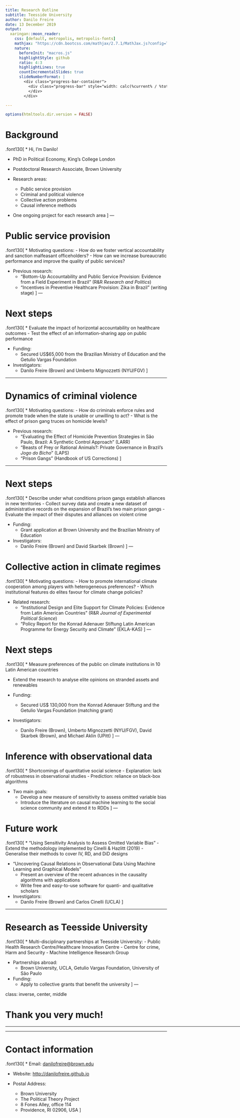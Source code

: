 ```yaml
---
title: Research Outline
subtitle: Teesside University
author: Danilo Freire 
date: 13 December 2019
output: 
  xaringan::moon_reader:
    css: [default, metropolis, metropolis-fonts]
    mathjax: "https://cdn.bootcss.com/mathjax/2.7.1/MathJax.js?config=TeX-MML-AM_HTMLorMML"
    nature: 
      beforeInit: "macros.js"
      highlightStyle: github
      ratio: 4:3
      highlightLines: true
      countIncrementalSlides: true
      slideNumberFormat: |
        <div class="progress-bar-container">
          <div class="progress-bar" style="width: calc(%current% / %total% * 100%);">
          </div>
        </div>

---
```


```r
options(htmltools.dir.version = FALSE)
```

<style>

.remark-slide-number {
  position: inherit;
}

.remark-slide-number .progress-bar-container {
  position: absolute;
  bottom: 0;
  height: 6px;
  display: block;
  left: 0;
  right: 0;
}

.remark-slide-number .progress-bar {
  height: 100%;
  background-color: #EB811B;
}

.orange {
  color: #EB811B;
}
</style>

# Background

.font130[
* Hi, I'm Danilo!

* PhD in Political Economy, King's College London

* Postdoctoral Research Associate, Brown University

* Research areas: 
	- Public service provision
	- Criminal and political violence
	- Collective action problems
	- Causal inference methods

* One ongoing project for each research area
]
---

# Public service provision

.font130[
* Motivating questions:
	- How do we foster vertical accountability and sanction malfeasant officeholders?
	- How can we increase bureaucratic performance and improve the quality of public services? 

* Previous research:
	- "Bottom-Up Accountability and Public Service Provision: Evidence from a Field Experiment in Brazil" (R&R _Research and Politics_)
	- "Incentives in Preventive Healthcare Provision: Zika in Brazil" (writing stage)
]
---

# Next steps

.font130[
* Evaluate the impact of horizontal accountability on healthcare outcomes
	- Test the effect of an information-sharing app on public performance

* Funding:
	- Secured US$65,000 from the Brazilian Ministry of Education and the Getulio Vargas Foundation

* Investigators:
	- Danilo Freire (Brown) and Umberto Mignozzetti (NYU/FGV)
]

---

# Dynamics of criminal violence

.font130[
* Motivating questions:
	- How do criminals enforce rules and promote trade when the state is unable or unwilling to act?
	- What is the effect of prison gang truces on homicide levels?

* Previous research:
	- "Evaluating the Effect of Homicide Prevention Strategies in São Paulo, Brazil: A Synthetic Control Approach" (LARR)
	- "Beasts of Prey or Rational Animals?: Private Governance in Brazil's _Jogo do Bicho_" (LAPS)
	- "Prison Gangs" (Handbook of US Corrections)
]

---

# Next steps 

.font130[
* Describe under what conditions prison gangs establish alliances in new territories
	- Collect survey data and create a new dataset of administrative records on the expansion of Brazil's two main prison gangs
	- Evaluate the impact of their disputes and alliances on violent crime

* Funding:
	- Grant application at Brown University and the Brazilian Ministry of Education

* Investigators:
	- Danilo Freire (Brown) and David Skarbek (Brown)
]
---

# Collective action in climate regimes

.font130[
* Motivating questions:
	- How to promote international climate cooperation among players with heterogeneous preferences? 
	- Which institutional features do elites favour for climate change policies?

* Related research:
	- "Institutional Design and Elite Support for Climate Policies: Evidence from Latin American Countries" (R&R _Journal of Experimental Political Science_)
	- "Policy Report for the Konrad Adenauer Stiftung Latin American Programme for Energy Security and Climate" (EKLA-KAS)
]
---

# Next steps

.font130[
* Measure preferences of the public on climate institutions in 10 Latin American countries

* Extend the research to analyse elite opinions on stranded assets and renewables 

* Funding:
	- Secured US$ 130,000 from the Konrad Adenauer Stiftung and the Getulio Vargas Foundation (matching grant)

* Investigators:
	- Danilo Freire (Brown), Umberto Mignozzetti (NYU/FGV), David Skarbek (Brown), and Michael Aklin (UPitt)
]
---

# Inference with observational data

.font130[
* Shortcomings of quantitative social science
	- Explanation: lack of robustness in observational studies
	- Prediction: reliance on black-box algorithms

* Two main goals:
	- Develop a new measure of sensitivity to assess omitted variable bias
	- Introduce the literature on causal machine learning to the social science community and extend it to RDDs
]
---

# Future work

.font130[
* "Using Sensitivity Analysis to Assess Omitted Variable Bias"
	- Extend the methodology implemented by Cinelli & Hazlitt (2019)
	- Generalise their methods to cover IV, RD, and DiD designs 

* "Uncovering Causal Relations in Observational Data Using Machine Learning and Graphical Models"
	- Present an overview of the recent advances in the causality algorithms with applications 
	- Write free and easy-to-use software for quanti- and qualitative scholars

* Investigators:
	- Danilo Freire (Brown) and Carlos Cinelli (UCLA)
]

---

# Research as Teesside University 

.font130[
* Multi-disciplinary partnerships at Teesside University:
	- Public Health Research Centre/Healthcare Innovation Centre
	- Centre for crime, Harm and Security
	- Machine Intelligence Research Group

* Partnerships abroad:
	- Brown University, UCLA, Getulio Vargas Foundation, University of São Paulo

* Funding:
	- Apply to collective grants that benefit the university
]
---

class: inverse, center, middle

# Thank you very much!

<html><div style='float:left'></div><hr color='#EB811B' size=1px width=800px></html> 

---

# Contact information

.font130[
* Email: <danilofreire@brown.edu>

* Website: <http://danilofreire.github.io>

* Postal Address:
	- Brown University 
	- The Political Theory Project
	- 8 Fones Alley, office 114
	- Providence, RI 02906, USA
]

